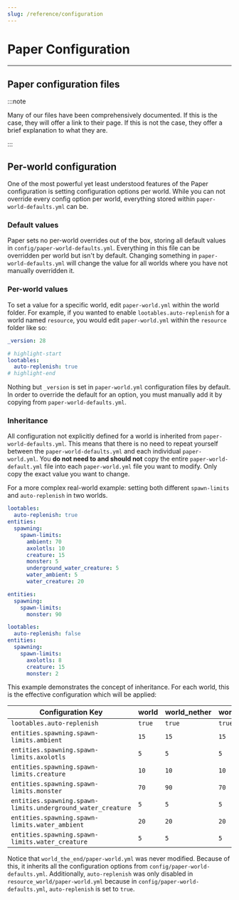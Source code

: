 ```yaml
---
slug: /reference/configuration
---
```


# Paper Configuration


---

## Paper configuration files

:::note

Many of our files have been comprehensively documented. If this is the case, they will offer a link to their page.
If this is not the case, they offer a brief explanation to what they are.

:::

<ConfigurationStructureDiagram/>

## Per-world configuration

One of the most powerful yet least understood features of the Paper configuration is setting
configuration options per world. While you can not override every config option per world,
everything stored within `paper-world-defaults.yml` can be.

### Default values

Paper sets no per-world overrides out of the box, storing all default values in
`config/paper-world-defaults.yml`. Everything in this file can be overridden per world but isn't by
default. Changing something in `paper-world-defaults.yml` will change the value for all worlds where
you have not manually overridden it.

### Per-world values

To set a value for a specific world, edit `paper-world.yml` within the world folder. For example, if
you wanted to enable `lootables.auto-replenish` for a world named `resource`, you would edit
`paper-world.yml` within the `resource` folder like so:

```yaml title=resource/paper-world.yml
_version: 28

# highlight-start
lootables:
  auto-replenish: true
# highlight-end
```

Nothing but `_version` is set in `paper-world.yml` configuration files by default. In order to
override the default for an option, you must manually add it by copying from
`paper-world-defaults.yml`.

### Inheritance

All configuration not explicitly defined for a world is inherited from `paper-world-defaults.yml`.
This means that there is no need to repeat yourself between the `paper-world-defaults.yml` and each
individual `paper-world.yml`. You **do not need to and should not** copy the entire
`paper-world-default.yml` file into each `paper-world.yml` file you want to modify. Only copy the
exact value you want to change.

For a more complex real-world example: setting both different `spawn-limits` and `auto-replenish`
in two worlds.

```yaml title="paper-world-defaults.yml"
lootables:
  auto-replenish: true
entities:
  spawning:
    spawn-limits:
      ambient: 70
      axolotls: 10
      creature: 15
      monster: 5
      underground_water_creature: 5
      water_ambient: 5
      water_creature: 20
```

```yaml title="world_nether/paper-world.yml"
entities:
  spawning:
    spawn-limits:
      monster: 90
```

```yaml title="resource_world/paper-world.yml"
lootables:
  auto-replenish: false
entities:
  spawning:
    spawn-limits:
      axolotls: 8
      creature: 15
      monster: 2
```

This example demonstrates the concept of inheritance. For each world, this is the effective
configuration which will be applied:

| Configuration Key                                           | world  | world_nether | world_the_end | resource_world |
|-------------------------------------------------------------|--------|--------------|---------------|----------------|
| `lootables.auto-replenish`                                  | `true` | `true`       | `true`        | `false`        |
| `entities.spawning.spawn-limits.ambient`                    | `15`   | `15`         | `15`          | `15`           |
| `entities.spawning.spawn-limits.axolotls`                   | `5`    | `5`          | `5`           | `8`            |
| `entities.spawning.spawn-limits.creature`                   | `10`   | `10`         | `10`          | `15`           |
| `entities.spawning.spawn-limits.monster`                    | `70`   | `90`         | `70`          | `2`            |
| `entities.spawning.spawn-limits.underground_water_creature` | `5`    | `5`          | `5`           | `5`            |
| `entities.spawning.spawn-limits.water_ambient`              | `20`   | `20`         | `20`          | `20`           |
| `entities.spawning.spawn-limits.water_creature`             | `5`    | `5`          | `5`           | `5`            |

Notice that `world_the_end/paper-world.yml` was never modified. Because of this, it inherits all the
configuration options from `config/paper-world-defaults.yml`. Additionally, `auto-replenish` was
only disabled in `resource_world/paper-world.yml` because in `config/paper-world-defaults.yml`,
`auto-replenish` is set to `true`.

